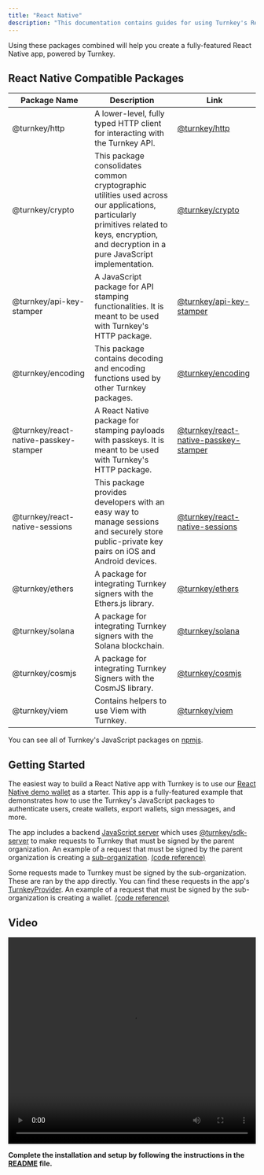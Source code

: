 ```yaml
---
title: "React Native"
description: "This documentation contains guides for using Turnkey's React Native compatible [JavaScript packages](https://github.com/tkhq/sdk/tree/main/packages)."
---
```


Using these packages combined will help you create a fully-featured React Native app, powered by Turnkey.

## React Native Compatible Packages

| Package Name                          | Description                                                                                                                                                                                     | Link                                                                                                         |
| ------------------------------------- | ----------------------------------------------------------------------------------------------------------------------------------------------------------------------------------------------- | ------------------------------------------------------------------------------------------------------------ |
| @turnkey/http                         | A lower-level, fully typed HTTP client for interacting with the Turnkey API.                                                                                                                    | [@turnkey/http](https://www.npmjs.com/package/@turnkey/http)                                                 |
| @turnkey/crypto                       | This package consolidates common cryptographic utilities used across our applications, particularly primitives related to keys, encryption, and decryption in a pure JavaScript implementation. | [@turnkey/crypto](https://www.npmjs.com/package/@turnkey/crypto)                                             |
| @turnkey/api-key-stamper              | A JavaScript package for API stamping functionalities. It is meant to be used with Turnkey's HTTP package.                                                                                      | [@turnkey/api-key-stamper](https://www.npmjs.com/package/@turnkey/api-key-stamper)                           |
| @turnkey/encoding                     | This package contains decoding and encoding functions used by other Turnkey packages.                                                                                                           | [@turnkey/encoding](https://www.npmjs.com/package/@turnkey/encoding)                                         |
| @turnkey/react-native-passkey-stamper | A React Native package for stamping payloads with passkeys. It is meant to be used with Turnkey's HTTP package.                                                                                 | [@turnkey/react-native-passkey-stamper](https://www.npmjs.com/package/@turnkey/react-native-passkey-stamper) |
| @turnkey/react-native-sessions        | This package provides developers with an easy way to manage sessions and securely store public-private key pairs on iOS and Android devices.                                                    | [@turnkey/react-native-sessions](https://www.npmjs.com/package/@turnkey/react-native-sessions)               |
| @turnkey/ethers                       | A package for integrating Turnkey signers with the Ethers.js library.                                                                                                                           | [@turnkey/ethers](https://www.npmjs.com/package/@turnkey/ethers)                                             |
| @turnkey/solana                       | A package for integrating Turnkey signers with the Solana blockchain.                                                                                                                           | [@turnkey/solana](https://www.npmjs.com/package/@turnkey/solana)                                             |
| @turnkey/cosmjs                       | A package for integrating Turnkey Signers with the CosmJS library.                                                                                                                              | [@turnkey/cosmjs](https://www.npmjs.com/package/@turnkey/cosmjs)                                             |
| @turnkey/viem                         | Contains helpers to use Viem with Turnkey.                                                                                                                                                      | [@turnkey/viem](https://www.npmjs.com/package/@turnkey/viem)                                                 |

You can see all of Turnkey's JavaScript packages on [npmjs](https://www.npmjs.com/search?q=keywords:Turnkey).

## Getting Started

The easiest way to build a React Native app with Turnkey is to use our [React Native demo wallet](https://github.com/tkhq/react-native-demo-wallet) as a starter. This app is a fully-featured example that demonstrates how to use the Turnkey's JavaScript packages to authenticate users, create wallets, export wallets, sign messages, and more.

The app includes a backend [JavaScript server](https://github.com/tkhq/react-native-demo-wallet/blob/main/app/turnkey%2Bapi.ts) which uses [@turnkey/sdk-server](https://www.npmjs.com/package/@turnkey/sdk-server) to make requests to Turnkey that must be signed by the parent organization. An example of a request that must be signed by the parent organization is creating a [sub-organization](/concepts/sub-organizations). [(code reference)](https://github.com/tkhq/react-native-demo-wallet/blob/6200e34563ed5076a1f7305c9aaa8f65d9242b53/app/turnkey%2Bapi.ts#L132-L192)

Some requests made to Turnkey must be signed by the sub-organization. These are ran by the app directly. You can find these requests in the app's [TurnkeyProvider](https://github.com/tkhq/react-native-demo-wallet/blob/main/providers/turnkey.tsx). An example of a request that must be signed by the sub-organization is creating a wallet. [(code reference)](https://github.com/tkhq/react-native-demo-wallet/blob/6200e34563ed5076a1f7305c9aaa8f65d9242b53/providers/turnkey.tsx#L609-L642)

## Video
<Frame>
  <video
  src="https://github.com/tkhq/react-native-demo-wallet/raw/refs/heads/main/assets/videos/demo_video.mov"
  width="100%"
  height="420"
  controls
></video>
</Frame>

**Complete the installation and setup by following the instructions in the [README](https://github.com/tkhq/react-native-demo-wallet/blob/main/README.md) file.**
